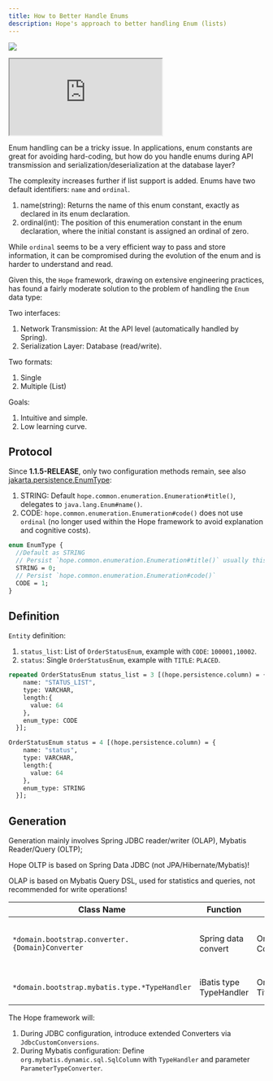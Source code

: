 ```yaml
---
title: How to Better Handle Enums
description: Hope's approach to better handling Enum (lists)
---
```



<a target="_blank" href="https://search.maven.org/artifact/com.apihug/it-bom"><img
  src="https://img.shields.io/maven-central/v/com.apihug/it-bom.svg?label=Maven%20Central"/></a>

<div>
  <iframe
    src="https://plugins.jetbrains.com/embeddable/install/23534"
    border="0"
    height={'48px'}
    allow="accelerometer; autoplay; clipboard-write; encrypted-media; gyroscope; picture-in-picture"
    allowFullScreen
  ></iframe>
</div>

Enum handling can be a tricky issue. In applications, enum constants are great for avoiding hard-coding, but how do you handle enums during API transmission and serialization/deserialization at the database layer?

The complexity increases further if list support is added. Enums have two default identifiers: `name` and `ordinal`.

1. name(string): Returns the name of this enum constant, exactly as declared in its enum declaration.
2. ordinal(int): The position of this enumeration constant in the enum declaration, where the initial constant is assigned an ordinal of zero.

While `ordinal` seems to be a very efficient way to pass and store information, it can be compromised during the evolution of the enum and is harder to understand and read.

Given this, the `Hope` framework, drawing on extensive engineering practices, has found a fairly moderate solution to the problem of handling the `Enum` data type:

Two interfaces:

1. Network Transmission: At the API level (automatically handled by Spring).
2. Serialization Layer: Database (read/write).

Two formats:

1. Single
2. Multiple (List)

Goals:

1. Intuitive and simple.
2. Low learning curve.

## Protocol

Since **1.1.5-RELEASE**, only two configuration methods remain, see also [jakarta.persistence.EnumType](https://github.com/jakartaee/persistence/blob/master/api/src/main/java/jakarta/persistence/EnumType.java):

1. STRING: Default `hope.common.enumeration.Enumeration#title()`, delegates to `java.lang.Enum#name()`.
2. CODE: `hope.common.enumeration.Enumeration#code()` does not use `ordinal` (no longer used within the Hope framework to avoid explanation and cognitive costs).

```protobuf
enum EnumType {
  //Default as STRING
  // Persist `hope.common.enumeration.Enumeration#title()` usually this will delegate to the `java.lang.Enum#name()`
  STRING = 0;
  // Persist `hope.common.enumeration.Enumeration#code()`
  CODE = 1;
}
```

## Definition

`Entity` definition:

1. `status_list`: List of `OrderStatusEnum`, example with `CODE`: `100001,10002`.
2. `status`: Single `OrderStatusEnum`, example with `TITLE`: `PLACED`.

```protobuf
repeated OrderStatusEnum status_list = 3 [(hope.persistence.column) = {
    name: "STATUS_LIST",
    type: VARCHAR,
    length:{
      value: 64
    },
    enum_type: CODE
  }];

OrderStatusEnum status = 4 [(hope.persistence.column) = {
    name: "status",
    type: VARCHAR,
    length:{
      value: 64
    },
    enum_type: STRING
  }];
```

## Generation

Generation mainly involves Spring JDBC reader/writer (OLAP), Mybatis Reader/Query (OLTP);

<TipInfo>

  Hope OLTP is based on Spring Data JDBC (not JPA/Hibernate/Mybatis)!

  OLAP is based on Mybatis Query DSL, used for statistics and queries, not recommended for write operations!

</TipInfo>


| Class Name                                      | Function                | Included Classes                                                     | Notes                                      |
|-------------------------------------------------|-------------------------|----------------------------------------------------------------------|--------------------------------------------|
| `*domain.bootstrap.converter.{Domain}Converter` | Spring data convert     | OrderStatus(CodeListReaderConverter, CodeListWriterConverter, Title) | Injected during Spring JDBC initialization |
| `*domain.bootstrap.mybatis.type.*TypeHandler`   | iBatis type TypeHandler | OrderStatus(CodeListTypeHandler, TitleListTypeHandler, Title)        | Batis Column Converter                     |

The Hope framework will:

1. During JDBC configuration, introduce extended Converters via `JdbcCustomConversions`.
2. During Mybatis configuration: Define `org.mybatis.dynamic.sql.SqlColumn` with `TypeHandler` and parameter `ParameterTypeConverter`.
